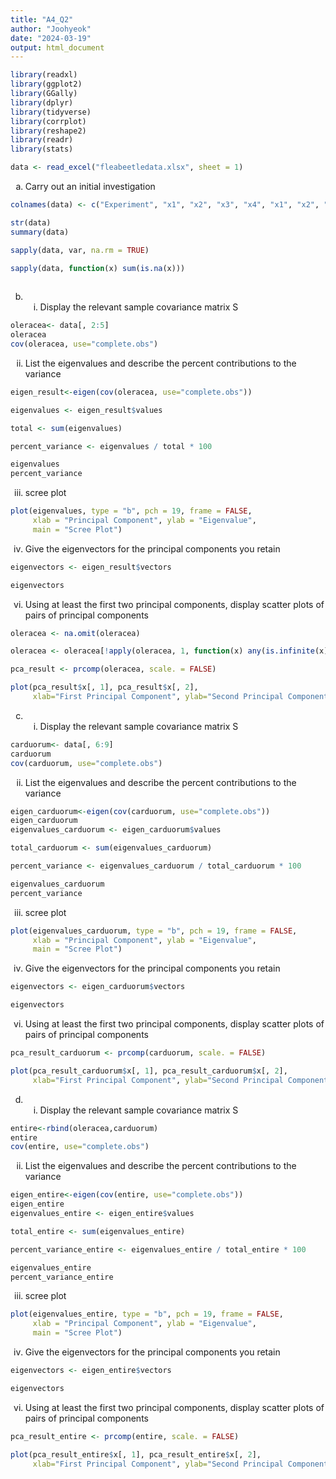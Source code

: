 ---
title: "A4_Q2"
author: "Joohyeok"
date: "2024-03-19"
output: html_document
---

```{r setup, include=TRUE}
library(readxl) 
library(ggplot2)
library(GGally)
library(dplyr)
library(tidyverse)
library(corrplot)
library(reshape2)
library(readr)
library(stats)

data <- read_excel("fleabeetledata.xlsx", sheet = 1)

```

a) Carry out an initial investigation
```{r}
colnames(data) <- c("Experiment", "x1", "x2", "x3", "x4", "x1", "x2", "x3", "x4")

str(data)
summary(data)

sapply(data, var, na.rm = TRUE)

sapply(data, function(x) sum(is.na(x)))
 
```

b) (i) Display the relevant sample covariance matrix S
```{r}
oleracea<- data[, 2:5]  
oleracea
cov(oleracea, use="complete.obs")

```

(ii) List the eigenvalues and describe the percent contributions to the variance
```{r}
eigen_result<-eigen(cov(oleracea, use="complete.obs"))

eigenvalues <- eigen_result$values

total <- sum(eigenvalues)

percent_variance <- eigenvalues / total * 100

eigenvalues
percent_variance

```

(iii) scree plot
```{r}
plot(eigenvalues, type = "b", pch = 19, frame = FALSE,
     xlab = "Principal Component", ylab = "Eigenvalue",
     main = "Scree Plot")

```

(iv) Give the eigenvectors for the principal components you retain
```{r}
eigenvectors <- eigen_result$vectors

eigenvectors

```

(vi) Using at least the first two principal components, display scatter plots of pairs of principal components
```{r}
oleracea <- na.omit(oleracea)

oleracea <- oleracea[!apply(oleracea, 1, function(x) any(is.infinite(x))), ]

pca_result <- prcomp(oleracea, scale. = FALSE)

plot(pca_result$x[, 1], pca_result$x[, 2], 
     xlab="First Principal Component", ylab="Second Principal Component")

```

c) (i) Display the relevant sample covariance matrix S
```{r}
carduorum<- data[, 6:9]  
carduorum
cov(carduorum, use="complete.obs")

```

(ii) List the eigenvalues and describe the percent contributions to the variance
```{r}
eigen_carduorum<-eigen(cov(carduorum, use="complete.obs"))
eigen_carduorum
eigenvalues_carduorum <- eigen_carduorum$values

total_carduorum <- sum(eigenvalues_carduorum)

percent_variance <- eigenvalues_carduorum / total_carduorum * 100

eigenvalues_carduorum
percent_variance

```

(iii) scree plot
```{r}
plot(eigenvalues_carduorum, type = "b", pch = 19, frame = FALSE,
     xlab = "Principal Component", ylab = "Eigenvalue",
     main = "Scree Plot")

```

(iv) Give the eigenvectors for the principal components you retain
```{r}
eigenvectors <- eigen_carduorum$vectors

eigenvectors

```

(vi) Using at least the first two principal components, display scatter plots of pairs of principal components
```{r}
pca_result_carduorum <- prcomp(carduorum, scale. = FALSE)

plot(pca_result_carduorum$x[, 1], pca_result_carduorum$x[, 2], 
     xlab="First Principal Component", ylab="Second Principal Component")

```

d) (i) Display the relevant sample covariance matrix S
```{r}
entire<-rbind(oleracea,carduorum)
entire
cov(entire, use="complete.obs")

```

(ii) List the eigenvalues and describe the percent contributions to the variance
```{r}
eigen_entire<-eigen(cov(entire, use="complete.obs"))
eigen_entire
eigenvalues_entire <- eigen_entire$values

total_entire <- sum(eigenvalues_entire)

percent_variance_entire <- eigenvalues_entire / total_entire * 100

eigenvalues_entire
percent_variance_entire

```

(iii) scree plot
```{r}
plot(eigenvalues_entire, type = "b", pch = 19, frame = FALSE,
     xlab = "Principal Component", ylab = "Eigenvalue",
     main = "Scree Plot")

```

(iv) Give the eigenvectors for the principal components you retain
```{r}
eigenvectors <- eigen_entire$vectors

eigenvectors

```

(vi) Using at least the first two principal components, display scatter plots of pairs of principal components
```{r}
pca_result_entire <- prcomp(entire, scale. = FALSE)

plot(pca_result_entire$x[, 1], pca_result_entire$x[, 2], 
     xlab="First Principal Component", ylab="Second Principal Component")

```
